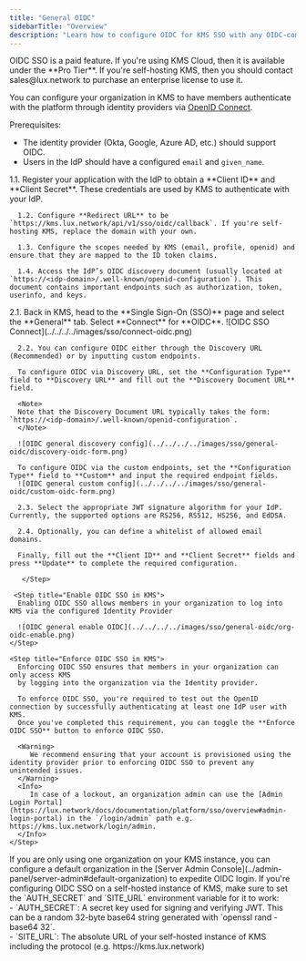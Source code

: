 ```yaml
---
title: "General OIDC"
sidebarTitle: "Overview"
description: "Learn how to configure OIDC for KMS SSO with any OIDC-compliant identity provider"
---
```


<Info>
  OIDC SSO is a paid feature. If you're using KMS Cloud, then it is
  available under the **Pro Tier**. If you're self-hosting KMS, then you
  should contact sales@lux.network to purchase an enterprise license to use
  it.
</Info>

You can configure your organization in KMS to have members authenticate with the platform through identity providers via [OpenID Connect](https://openid.net/specs/openid-connect-core-1_0.html).

Prerequisites:

- The identity provider (Okta, Google, Azure AD, etc.) should support OIDC.
- Users in the IdP should have a configured `email` and `given_name`.

<Steps>
   <Step title="Setup Identity Provider">
      1.1. Register your application with the IdP to obtain a **Client ID** and **Client Secret**. These credentials are used by KMS to authenticate with your IdP.

      1.2. Configure **Redirect URL** to be `https://kms.lux.network/api/v1/sso/oidc/callback`. If you're self-hosting KMS, replace the domain with your own.

      1.3. Configure the scopes needed by KMS (email, profile, openid) and ensure that they are mapped to the ID token claims.

      1.4. Access the IdP’s OIDC discovery document (usually located at `https://<idp-domain>/.well-known/openid-configuration`). This document contains important endpoints such as authorization, token, userinfo, and keys.
   </Step>
   <Step title="Finish configuring OIDC in KMS">
      2.1. Back in KMS, head to the **Single Sign-On (SSO)** page and select the **General** tab. Select **Connect** for **OIDC**.
      ![OIDC SSO Connect](../../../../images/sso/connect-oidc.png)

      2.2. You can configure OIDC either through the Discovery URL (Recommended) or by inputting custom endpoints.

      To configure OIDC via Discovery URL, set the **Configuration Type** field to **Discovery URL** and fill out the **Discovery Document URL** field.

      <Note>
      Note that the Discovery Document URL typically takes the form: `https://<idp-domain>/.well-known/openid-configuration`.
      </Note>

      ![OIDC general discovery config](../../../../images/sso/general-oidc/discovery-oidc-form.png)

      To configure OIDC via the custom endpoints, set the **Configuration Type** field to **Custom** and input the required endpoint fields.
      ![OIDC general custom config](../../../../images/sso/general-oidc/custom-oidc-form.png)

      2.3. Select the appropriate JWT signature algorithm for your IdP. Currently, the supported options are RS256, RS512, HS256, and EdDSA.

      2.4. Optionally, you can define a whitelist of allowed email domains.

      Finally, fill out the **Client ID** and **Client Secret** fields and press **Update** to complete the required configuration.

       </Step>

     <Step title="Enable OIDC SSO in KMS">
      Enabling OIDC SSO allows members in your organization to log into KMS via the configured Identity Provider

      ![OIDC general enable OIDC](../../../../images/sso/general-oidc/org-oidc-enable.png)
    </Step>

    <Step title="Enforce OIDC SSO in KMS">
      Enforcing OIDC SSO ensures that members in your organization can only access KMS
      by logging into the organization via the Identity provider.

      To enforce OIDC SSO, you're required to test out the OpenID connection by successfully authenticating at least one IdP user with KMS.
      Once you've completed this requirement, you can toggle the **Enforce OIDC SSO** button to enforce OIDC SSO.

      <Warning>
         We recommend ensuring that your account is provisioned using the identity provider prior to enforcing OIDC SSO to prevent any unintended issues.
      </Warning>
      <Info>
         In case of a lockout, an organization admin can use the [Admin Login Portal](https://lux.network/docs/documentation/platform/sso/overview#admin-login-portal) in the `/login/admin` path e.g. https://kms.lux.network/login/admin.
      </Info>
    </Step>

  </Steps>

<Tip>
    If you are only using one organization on your KMS instance, you can configure a default organization in the [Server Admin Console](../admin-panel/server-admin#default-organization) to expedite OIDC login.
</Tip>


<Note>
  If you're configuring OIDC SSO on a self-hosted instance of KMS, make
  sure to set the `AUTH_SECRET` and `SITE_URL` environment variable for it to
  work:
    <div class="height:1px;"/>
    - `AUTH_SECRET`: A secret key used for signing and verifying JWT. This
  can be a random 32-byte base64 string generated with `openssl rand -base64
  32`.
    <div class="height:1px;"/>
    - `SITE_URL`: The absolute URL of your self-hosted instance of KMS including the protocol (e.g. https://kms.lux.network)
</Note>
